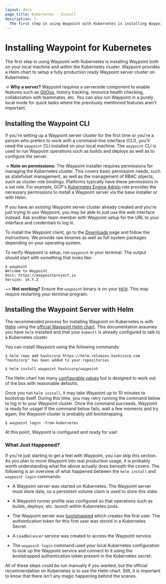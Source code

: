 ```yaml
---
layout: docs
page_title: Kubernetes - Install
description: |-
  The first step in using Waypoint with Kubernetes is installing Waypoint both on your local machine and within the Kubernetes cluster. Waypoint provides a Helm chart to setup a fully production ready Waypoint server cluster on Kubernetes.
---
```


# Installing Waypoint for Kubernetes

The first step in using Waypoint with Kubernetes is installing Waypoint
both on your local machine and within the Kubernetes cluster. Waypoint
provides a Helm chart to setup a fully production ready Waypoint server cluster
on Kubernetes.

-> **Why a server?** Waypoint requires a serverside component to enable
features such as [GitOps](/waypoint/docs/projects/git), history tracking,
resource health checking, collaboration with teammates, etc. You can also
run Waypoint in a purely local mode for quick tasks where the previously
mentioned features aren't important.

## Installing the Waypoint CLI

If you're setting up a Waypoint server cluster for the first time or you're
a person who prefers to work with a command-line interface (CLI), you'll need
the `waypoint` CLI installed on your local machine. The `waypoint` CLI is
used to run Waypoint operations such as builds and deploys as well as to
configure the server.

-> **Note on permissions:** The Waypoint installer requires permissions for
managing the Kubernetes cluster. This covers basic permission needs, such as
statefulset management, as well as the management of RBAC objects, such as
cluster role bindings. Platforms typically have these permissions in a set role.
For example, GCP's [Kubernetes Engine Admin](https://cloud.google.com/iam/docs/understanding-roles?hl=en#kubernetes-engine-roles)
role provides the necessary permissions to install a Waypoint server via
the base installer or with Helm.

If you have an _existing_ Waypoint server cluster already created and you're
just trying to _use_ Waypoint, you may be able to just use the web interface
instead. Ask another team member with Waypoint setup for the URL to your
interface and credentials to log in.

To install the Waypoint client, go to the [Downloads](/waypoint/downloads) page
and follow the instructions. We provide raw binaries as well as full system
packages depending on your operating system.

To verify Waypoint is setup, run `waypoint` in your terminal. The output
should start with something that looks like:

```shell-session
$ waypoint
Welcome to Waypoint
Docs: https://waypointproject.io
Version: vX.Y.Z
```

~> **Not working?** Ensure the `waypoint` binary is on your
[`PATH`](https://superuser.com/questions/284342/what-are-path-and-other-environment-variables-and-how-can-i-set-or-use-them). This may require restarting your
terminal program.

## Installing the Waypoint Server with Helm

The recommended process for installing Waypoint on Kubernetes is with
[Helm](https://helm.sh/) using the
[official Waypoint Helm chart](https://github.com/hashicorp/waypoint-helm).
This documentation assumes you have `helm` installed and that your `kubectl`
is already configured to talk to a Kubernetes cluster.

You can install Waypoint using the following commands:

```shell-session
$ helm repo add hashicorp https://helm.releases.hashicorp.com
"hashicorp" has been added to your repositories

$ helm install waypoint hashicorp/waypoint
```

The Helm chart has many
[configurable values](https://github.com/hashicorp/waypoint-helm/blob/main/values.yaml)
but is designed to work out of the box with reasonable defaults.

Once you run `helm install`, it may take Waypoint up to 10 minutes to
bootstrap itself. During this time, you may retry running the command below
to log in to your Waypoint cluster. Once the command succeeds, Waypoint is
ready for usage! If the command below fails, wait a few moments and try again;
the Waypoint cluster is probably still bootstrapping.

```shell-session
$ waypoint login -from-kubernetes
```

At this point, Waypoint is configured and ready for use!

### What Just Happened?

If you're just starting to get a feel with Waypoint, you can skip this section.
As you plan to move Waypoint into real production usage, it is probably worth
understanding what the above actually does beneath the covers.
The following is an overview of what happened between the `helm install`
and `waypoint login` commands:

- A Waypoint server was started on Kubernetes. The Waypoint server must
  store data, so a persistent volume claim is used to store this state.

- A Waypoint runner profile was configured so that operations such as
  builds, deploys, etc. launch within Kubernetes pods.

- The Waypoint server was [bootstrapped](/waypoint/docs/server/run#bootstrap-the-server)
  which creates the first user. The authentication token for this first
  user was stored in a Kubernetes Secret.

- A `LoadBalancer` service was created to access the Waypoint service.

- The `waypoint login` command used your local Kubernetes configuration
  to look up the Waypoint service and connect to it using the bootstrapped
  authentication token present in the Kubernetes secret.

All of these steps _could be_ run manually if you wanted, but the official
recommendation on Kubernetes is to use the Helm chart. Still, it is important
to know that there isn't any magic happening behind the scenes.

